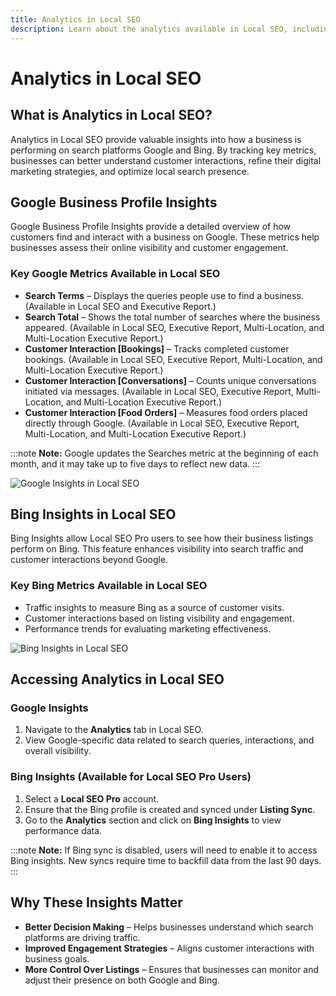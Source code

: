 ```yaml
---
title: Analytics in Local SEO
description: Learn about the analytics available in Local SEO, including Google Business Profile Insights and Bing Insights, and how they can help businesses understand their online performance.
---
```


# Analytics in Local SEO

## What is Analytics in Local SEO?

Analytics in Local SEO provide valuable insights into how a business is performing on search platforms Google and Bing. By tracking key metrics, businesses can better understand customer interactions, refine their digital marketing strategies, and optimize local search presence.

## Google Business Profile Insights

Google Business Profile Insights provide a detailed overview of how customers find and interact with a business on Google. These metrics help businesses assess their online visibility and customer engagement.

### Key Google Metrics Available in Local SEO

- **Search Terms** – Displays the queries people use to find a business. (Available in Local SEO and Executive Report.)
- **Search Total** – Shows the total number of searches where the business appeared. (Available in Local SEO, Executive Report, Multi-Location, and Multi-Location Executive Report.)
- **Customer Interaction [Bookings]** – Tracks completed customer bookings. (Available in Local SEO, Executive Report, Multi-Location, and Multi-Location Executive Report.)
- **Customer Interaction [Conversations]** – Counts unique conversations initiated via messages. (Available in Local SEO, Executive Report, Multi-Location, and Multi-Location Executive Report.)
- **Customer Interaction [Food Orders]** – Measures food orders placed directly through Google. (Available in Local SEO, Executive Report, Multi-Location, and Multi-Location Executive Report.)

:::note
**Note:** Google updates the Searches metric at the beginning of each month, and it may take up to five days to reflect new data.
:::

![Google Insights in Local SEO](././img/google-insights.jpg)

## Bing Insights in Local SEO

Bing Insights allow Local SEO Pro users to see how their business listings perform on Bing. This feature enhances visibility into search traffic and customer interactions beyond Google.

### Key Bing Metrics Available in Local SEO

- Traffic insights to measure Bing as a source of customer visits.
- Customer interactions based on listing visibility and engagement.
- Performance trends for evaluating marketing effectiveness.

![Bing Insights in Local SEO](././img/bing-insights.png)

## Accessing Analytics in Local SEO

### Google Insights

1. Navigate to the **Analytics** tab in Local SEO.
2. View Google-specific data related to search queries, interactions, and overall visibility.

### Bing Insights (Available for Local SEO Pro Users)

1. Select a **Local SEO Pro** account.
2. Ensure that the Bing profile is created and synced under **Listing Sync**.
3. Go to the **Analytics** section and click on **Bing Insights** to view performance data.

:::note
**Note:** If Bing sync is disabled, users will need to enable it to access Bing insights. New syncs require time to backfill data from the last 90 days.
:::

## Why These Insights Matter

- **Better Decision Making** – Helps businesses understand which search platforms are driving traffic.
- **Improved Engagement Strategies** – Aligns customer interactions with business goals.
- **More Control Over Listings** – Ensures that businesses can monitor and adjust their presence on both Google and Bing.
